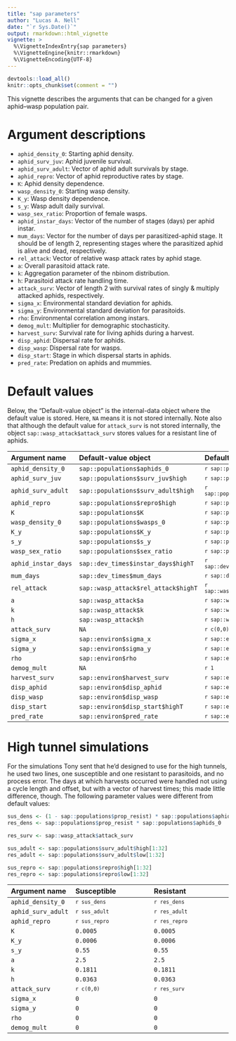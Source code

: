```yaml
---
title: "sap parameters"
author: "Lucas A. Nell"
date: "`r Sys.Date()`"
output: rmarkdown::html_vignette
vignette: >
  %\VignetteIndexEntry{sap parameters}
  %\VignetteEngine{knitr::rmarkdown}
  %\VignetteEncoding{UTF-8}
---
```


```r
devtools::load_all()
knitr::opts_chunk$set(comment = "")
```

This vignette describes the arguments that can be changed for a given aphid--wasp 
population pair.

# Argument descriptions

- `aphid_density_0`: Starting aphid density.
- `aphid_surv_juv`: Aphid juvenile survival.
- `aphid_surv_adult`: Vector of aphid adult survivals by stage.
- `aphid_repro`: Vector of aphid reproductive rates by stage.
- `K`: Aphid density dependence.
- `wasp_density_0`: Starting wasp density.
- `K_y`: Wasp density dependence.
- `s_y`: Wasp adult daily survival.
- `wasp_sex_ratio`: Proportion of female wasps.
- `aphid_instar_days`: Vector of the number of stages (days) per aphid instar.
- `mum_days`: Vector for the number of days per parasitized-aphid stage. It should be 
  of length 2, representing stages where the parasitized aphid is alive and dead, 
  respectively.
- `rel_attack`: Vector of relative wasp attack rates by aphid stage.
- `a`: Overall parasitoid attack rate.
- `k`: Aggregation parameter of the nbinom distribution.
- `h`: Parasitoid attack rate handling time.
- `attack_surv`: Vector of length 2 with survival rates of singly & multiply attacked 
  aphids, respectively.
- `sigma_x`: Environmental standard deviation for aphids.
- `sigma_y`: Environmental standard deviation for parasitoids.
- `rho`: Environmental correlation among instars.
- `demog_mult`: Multiplier for demographic stochasticity.
- `harvest_surv`: Survival rate for living aphids during a harvest.
- `disp_aphid`: Dispersal rate for aphids.
- `disp_wasp`: Dispersal rate for wasps.
- `disp_start`: Stage in which dispersal starts in aphids.
- `pred_rate`: Predation on aphids and mummies.



# Default values

Below, the "Default-value object" is the internal-data object where the default 
value is stored. Here, `NA` means it is not stored internally.
Note also that although the default value for `attack_surv`  is not stored internally,
the object `sap::wasp_attack$attack_surv` stores values for a resistant line of aphids.


| Argument name       | Default-value object                | Default value                                      |
|:--------------------|:------------------------------------|:---------------------------------------------------|
| `aphid_density_0`   | `sap::populations$aphids_0`         | <code>`r sap::populations$aphids_0`</code>         |
| `aphid_surv_juv`    | `sap::populations$surv_juv$high`    | <code>`r sap::populations$surv_juv$high`</code>    |
| `aphid_surv_adult`  | `sap::populations$surv_adult$high`  | <code>`r sap::populations$surv_adult$high`</code>  |
| `aphid_repro`       | `sap::populations$repro$high`       | <code>`r sap::populations$repro$high`</code>       |
| `K`                 | `sap::populations$K`                | <code>`r sap::populations$K`</code>                |
| `wasp_density_0`    | `sap::populations$wasps_0`          | <code>`r sap::populations$wasps_0`</code>          |
| `K_y`               | `sap::populations$K_y`              | <code>`r sap::populations$K_y`</code>              |
| `s_y`               | `sap::populations$s_y`              | <code>`r sap::populations$s_y`</code>              |
| `wasp_sex_ratio`    | `sap::populations$sex_ratio`        | <code>`r sap::populations$sex_ratio`</code>        |
| `aphid_instar_days` | `sap::dev_times$instar_days$highT`  | <code>`r sap::dev_times$instar_days$highT`</code>  |
| `mum_days`          | `sap::dev_times$mum_days`           | <code>`r sap::dev_times$mum_days`</code>           |
| `rel_attack`        | `sap::wasp_attack$rel_attack$highT` | <code>`r sap::wasp_attack$rel_attack$highT`</code> |
| `a`                 | `sap::wasp_attack$a`                | <code>`r sap::wasp_attack$a`</code>                |
| `k`                 | `sap::wasp_attack$k`                | <code>`r sap::wasp_attack$k`</code>                |
| `h`                 | `sap::wasp_attack$h`                | <code>`r sap::wasp_attack$h`</code>                |
| `attack_surv`       | `NA`                                | <code>`r c(0,0)`</code>                            |
| `sigma_x`           | `sap::environ$sigma_x`              | <code>`r sap::environ$sigma_x`</code>              |
| `sigma_y`           | `sap::environ$sigma_y`              | <code>`r sap::environ$sigma_y`</code>              |
| `rho`               | `sap::environ$rho`                  | <code>`r sap::environ$rho`</code>                  |
| `demog_mult`        | `NA`                                | <code>`r 1`</code>                                 |
| `harvest_surv`      | `sap::environ$harvest_surv`         | <code>`r sap::environ$harvest_surv`</code>         |
| `disp_aphid`        | `sap::environ$disp_aphid`           | <code>`r sap::environ$disp_aphid`</code>           |
| `disp_wasp`         | `sap::environ$disp_wasp`            | <code>`r sap::environ$disp_wasp`</code>            |
| `disp_start`        | `sap::environ$disp_start$highT`     | <code>`r sap::environ$disp_start$highT`</code>     |
| `pred_rate`         | `sap::environ$pred_rate`            | <code>`r sap::environ$pred_rate`</code>            |




# High tunnel simulations

For the simulations Tony sent that he'd designed to use for the high tunnels, 
he used two lines, one susceptible and one resistant to parasitoids, and no 
process error.
The days at which harvests occurred were handled not using a cycle length and 
offset, but with a vector of harvest times; this made little difference, though.
The following parameter values were different from default values:

```r
sus_dens <- (1 - sap::populations$prop_resist) * sap::populations$aphids_0
res_dens <- sap::populations$prop_resist * sap::populations$aphids_0

res_surv <- sap::wasp_attack$attack_surv

sus_adult <- sap::populations$surv_adult$high[1:32]
res_adult <- sap::populations$surv_adult$low[1:32]

sus_repro <- sap::populations$repro$high[1:32]
res_repro <- sap::populations$repro$low[1:32]
```

| Argument name      | Susceptible                | Resistant                  |
|:-------------------|:---------------------------|:---------------------------|
| `aphid_density_0`  | <code>`r sus_dens`</code>  | <code>`r res_dens`</code>  |
| `aphid_surv_adult` | <code>`r sus_adult`</code> | <code>`r res_adult`</code> |
| `aphid_repro`      | <code>`r sus_repro`</code> | <code>`r res_repro`</code> |
| `K`                | `0.0005`                   | `0.0005`                   |
| `K_y`              | `0.0006`                   | `0.0006`                   |
| `s_y`              | `0.55`                     | `0.55`                     |
| `a`                | `2.5`                      | `2.5`                      |
| `k`                | `0.1811`                   | `0.1811`                   |
| `h`                | `0.0363`                   | `0.0363`                   |
| `attack_surv`      | <code>`r c(0,0)`</code>    | <code>`r res_surv`</code>  |
| `sigma_x`          | `0`                        | `0`                        |
| `sigma_y`          | `0`                        | `0`                        |
| `rho`              | `0`                        | `0`                        |
| `demog_mult`       | `0`                        | `0`                        |

